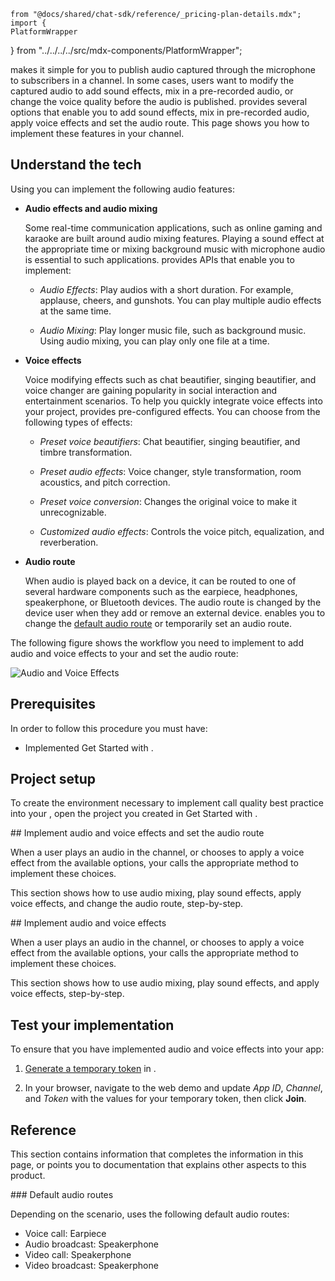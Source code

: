     from "@docs/shared/chat-sdk/reference/_pricing-plan-details.mdx"; import {
    PlatformWrapper
} from "../../../../src/mdx-components/PlatformWrapper";

<Vpd k="SDK" /> makes it simple for you to publish audio captured through the microphone to subscribers in a channel. In some cases, users want to modify the captured audio to add sound effects, mix in a pre-recorded audio, or change the voice quality before the audio is published. <Vpd k="SDK" /> provides several options that enable you to add sound effects, mix in pre-recorded audio, apply voice effects and set the audio route. This page shows you how to implement these features in your channel.

## Understand the tech

Using <Vpd k="SDK" /> you can implement the following audio features:

* **Audio effects and audio mixing**

    Some real-time communication applications, such as online gaming and karaoke are built around audio mixing features. Playing a sound effect at the appropriate time or mixing background music with microphone audio is essential to such applications. <Vpd k="SDK" /> provides APIs that enable you to implement:

    * _Audio Effects_: Play audios with a short duration. For example, applause, cheers, and gunshots. You can play multiple audio effects at the same time.

    * _Audio Mixing_: Play longer music file, such as background music. Using audio mixing, you can play only one file at a time.
      

* **Voice effects**

    Voice modifying effects such as chat beautifier, singing beautifier, and voice changer are gaining popularity in social interaction and entertainment scenarios. To help you quickly integrate voice effects into your project, <Vpd k="SDK" /> provides pre-configured effects. You can choose from the following types of effects:

    * _Preset voice beautifiers_: Chat beautifier, singing beautifier, and timbre transformation.

    * _Preset audio effects_: Voice changer, style transformation, room acoustics, and pitch correction.

    * _Preset voice conversion_: Changes the original voice to make it unrecognizable.

    * _Customized audio effects_: Controls the voice pitch, equalization, and reverberation.

<PlatformWrapper notAllowed="macos">

* **Audio route**

    When audio is played back on a device, it can be routed to one of several hardware components such as the earpiece, headphones, speakerphone, or Bluetooth devices. The audio route is changed by the device user when they add or remove an external device. <Vpd k="SDK" /> enables you to change the [default audio route](#default-audio-routes) or temporarily set an audio route.

</PlatformWrapper>

The following figure shows the workflow you need to implement to add audio and voice effects to your <Vpl k="CLIENT" /> and set the audio route:

![Audio and Voice Effects](/images/video-sdk/audio-and-voice-effects.png)

## Prerequisites

In order to follow this procedure you must have:

- Implemented <Link to="../get-started/get-started-sdk">Get Started with <Vpd k="NAME"/></Link>.
<Prerequisites />

## Project setup

To create the environment necessary to implement call quality best practice into your <Vpl k="CLIENT" />, open the project you created in <Link to="../get-started/get-started-sdk">Get Started with <Vpd k="NAME"/></Link>.

<ProjectSetup />
<PlatformWrapper notAllowed="macos">
## Implement audio and voice effects and set the audio route

When a user plays an audio in the channel, or chooses to apply a voice effect from the available options, your <Vpl k="CLIENT" /> calls the appropriate <Vpd k="SDK" /> method to implement these choices.

This section shows how to use audio mixing, play sound effects, apply voice effects, and change the audio route, step-by-step.

</PlatformWrapper>
<PlatformWrapper platform="macos" >
## Implement audio and voice effects

When a user plays an audio in the channel, or chooses to apply a voice effect from the available options, your <Vpl k="CLIENT" /> calls the appropriate <Vpd k="SDK" /> method to implement these choices.

This section shows how to use audio mixing, play sound effects, and apply voice effects, step-by-step.

</PlatformWrapper>

<ProjectImplement />


## Test your implementation

To ensure that you have implemented audio and voice effects into your app:

1. [Generate a temporary token](../reference/manage-agora-account#generate-a-temporary-token) in <Vg k="CONSOLE" /> .

2. In your browser, navigate to the <Link target="_blank" to="{{Global.DEMO_BASIC_VIDEO_CALL_URL}}"><Vg k="COMPANY" /> web demo</Link> and update _App ID_, _Channel_, and _Token_ with the values for your temporary token, then click **Join**.
<ProjectTest />

## Reference

This section contains information that completes the information in this page, or points you to documentation that explains other aspects to this product.

<PlatformWrapper notAllowed="macos">
### Default audio routes

Depending on the scenario, <Vpd k="SDK" /> uses the following default audio routes:

* Voice call: Earpiece
* Audio broadcast: Speakerphone
* Video call: Speakerphone
* Video broadcast: Speakerphone
</PlatformWrapper>
<Reference />
